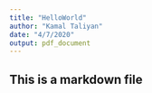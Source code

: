 ```yaml
---
title: "HelloWorld"
author: "Kamal Taliyan"
date: "4/7/2020"
output: pdf_document
---
```


## This is a markdown file